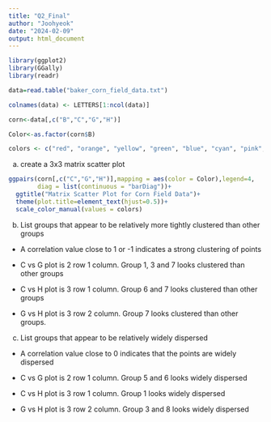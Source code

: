 ---
title: "Q2_Final"
author: "Joohyeok"
date: "2024-02-09"
output: html_document
---

```{r setup, include=TRUE}
library(ggplot2)
library(GGally)
library(readr)

data=read.table("baker_corn_field_data.txt")

colnames(data) <- LETTERS[1:ncol(data)]

corn<-data[,c("B","C","G","H")]

Color<-as.factor(corn$B)

colors <- c("red", "orange", "yellow", "green", "blue", "cyan", "pink", "brown")

```

a) create a 3x3 matrix scatter plot
```{r}
ggpairs(corn[,c("C","G","H")],mapping = aes(color = Color),legend=4,
        diag = list(continuous = "barDiag"))+
  ggtitle("Matrix Scatter Plot for Corn Field Data")+
  theme(plot.title=element_text(hjust=0.5))+
  scale_color_manual(values = colors)

```

b) List groups that appear to be relatively more tightly clustered than other groups

- A correlation value close to 1 or -1 indicates a strong clustering of points

- C vs G plot is 2 row 1 column. Group 1, 3 and 7 looks clustered than other groups
- C vs H plot is 3 row 1 column. Group 6 and 7 looks clustered than other groups
- G vs H plot is 3 row 2 column. Group 7 looks clustered than other groups.

c) List groups that appear to be relatively widely dispersed

- A correlation value close to 0 indicates that the points are widely dispersed

- C vs G plot is 2 row 1 column. Group 5 and 6 looks widely dispersed
- C vs H plot is 3 row 1 column. Group 1 looks widely dispersed
- G vs H plot is 3 row 2 column. Group 3 and 8 looks widely dispersed

